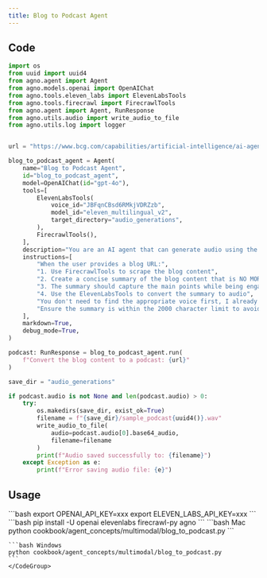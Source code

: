 ```yaml
---
title: Blog to Podcast Agent
---
```


## Code

```python
import os
from uuid import uuid4
from agno.agent import Agent
from agno.models.openai import OpenAIChat
from agno.tools.eleven_labs import ElevenLabsTools
from agno.tools.firecrawl import FirecrawlTools
from agno.agent import Agent, RunResponse
from agno.utils.audio import write_audio_to_file
from agno.utils.log import logger


url = "https://www.bcg.com/capabilities/artificial-intelligence/ai-agents"

blog_to_podcast_agent = Agent(
    name="Blog to Podcast Agent",
    id="blog_to_podcast_agent",
    model=OpenAIChat(id="gpt-4o"),
    tools=[
        ElevenLabsTools(
            voice_id="JBFqnCBsd6RMkjVDRZzb",
            model_id="eleven_multilingual_v2",
            target_directory="audio_generations",
        ),
        FirecrawlTools(),
    ],
    description="You are an AI agent that can generate audio using the ElevenLabs API.",
    instructions=[
        "When the user provides a blog URL:",
        "1. Use FirecrawlTools to scrape the blog content",
        "2. Create a concise summary of the blog content that is NO MORE than 2000 characters long", 
        "3. The summary should capture the main points while being engaging and conversational",
        "4. Use the ElevenLabsTools to convert the summary to audio",
        "You don't need to find the appropriate voice first, I already specified the voice to user",
        "Ensure the summary is within the 2000 character limit to avoid ElevenLabs API limits",
    ],
    markdown=True,
    debug_mode=True,
)

podcast: RunResponse = blog_to_podcast_agent.run(
    f"Convert the blog content to a podcast: {url}"
)

save_dir = "audio_generations"

if podcast.audio is not None and len(podcast.audio) > 0:
    try:
        os.makedirs(save_dir, exist_ok=True)
        filename = f"{save_dir}/sample_podcast{uuid4()}.wav"
        write_audio_to_file(
            audio=podcast.audio[0].base64_audio,
            filename=filename
        )
        print(f"Audio saved successfully to: {filename}")
    except Exception as e:
        print(f"Error saving audio file: {e}")
```

## Usage

<Steps>
  <Snippet file="create-venv-step.mdx" />

  <Step title="Set your API key">
    ```bash
    export OPENAI_API_KEY=xxx
    export ELEVEN_LABS_API_KEY=xxx
    ```
  </Step>

  <Step title="Install libraries">
    ```bash
    pip install -U openai elevenlabs firecrawl-py agno
    ```
  </Step>

  <Step title="Run Agent">
    <CodeGroup>
    ```bash Mac
    python cookbook/agent_concepts/multimodal/blog_to_podcast.py
    ```

    ```bash Windows
    python cookbook/agent_concepts/multimodal/blog_to_podcast.py
    ```
    </CodeGroup>
  </Step>
</Steps>